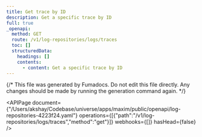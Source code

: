 ```yaml
---
title: Get trace by ID
description: Get a specific trace by ID
full: true
_openapi:
  method: GET
  route: /v1/log-repositories/logs/traces
  toc: []
  structuredData:
    headings: []
    contents:
      - content: Get a specific trace by ID
---
```


{/* This file was generated by Fumadocs.
Do not edit this file directly. Any changes should be made by running the generation command again. */}

<APIPage document={"/Users/akshay/Codebase/universe/apps/maxim/public/openapi/log-repositories-4223f24.yaml"} operations={[{"path":"/v1/log-repositories/logs/traces","method":"get"}]} webhooks={[]} hasHead={false} />